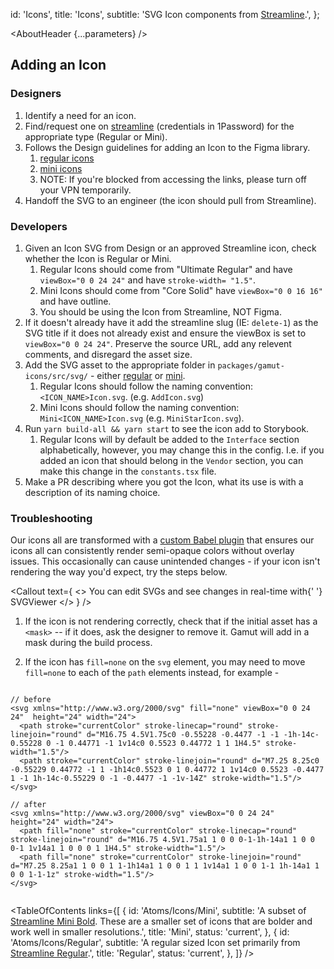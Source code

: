 

  id: 'Icons',
  title: 'Icons',
  subtitle:
    'SVG Icon components from [Streamline](https://streamlineicons.com/).',
};

<Meta title="Atoms/Icons/About" />

<AboutHeader {...parameters} />

## Adding an Icon

### Designers

1. Identify a need for an icon.
2. Find/request one on [streamline](https://www.streamlinehq.com/) (credentials in 1Password) for the appropriate type (Regular or Mini).
3. Follows the Design guidelines for adding an Icon to the Figma library.
   1. [regular icons](https://scribehow.com/shared/How_to_add_a_regular_size_icon_to_the_Figma_library__89he3MpFQj-7d9CP6AFLQg)
   2. [mini icons](https://scribehow.com/shared/How_to_add_a_mini_size_icon_to_the_Figma_library__mDFi_BuaQ-yHDsufs9tlxQ)
   3. NOTE: If you're blocked from accessing the links, please turn off your VPN temporarily.
4. Handoff the SVG to an engineer (the icon should pull from Streamline).

### Developers

1. Given an Icon SVG from Design or an approved Streamline icon, check whether the Icon is Regular or Mini.
   1. Regular Icons should come from "Ultimate Regular" and have `viewBox="0 0 24 24"` and have `stroke-width= "1.5"`.
   2. Mini Icons should come from "Core Solid" have `viewBox="0 0 16 16"` and have outline.
   3. You should be using the Icon from Streamline, NOT Figma.
2. If it doesn't already have it add the streamline slug (IE: `delete-1`) as the SVG title if it does not already exist and ensure the viewBox is set to `viewBox="0 0 24 24"`. Preserve the source URL, add any relevent comments, and disregard the asset size.
3. Add the SVG asset to the appropriate folder in `packages/gamut-icons/src/svg/` - either [regular](https://github.com/Codecademy/gamut/tree/main/packages/gamut-icons) or [mini](https://github.com/Codecademy/gamut/tree/main/packages/gamut-icons/mini).
   1. Regular Icons should follow the naming convention: `<ICON_NAME>Icon.svg`. (e.g. `AddIcon.svg`)
   2. Mini Icons should follow the naming convention: `Mini<ICON_NAME>Icon.svg` (e.g. `MiniStarIcon.svg`).
4. Run `yarn build-all && yarn start` to see the icon add to Storybook.
   1. Regular Icons will by default be added to the `Interface` section alphabetically, however, you may change this in the config. I.e. if you added an icon that should belong in the `Vendor` section, you can make this change in the `constants.tsx` file.
5. Make a PR describing where you got the Icon, what its use is with a description of its naming choice.

### Troubleshooting

Our icons all are transformed with a [custom Babel plugin](https://github.com/Codecademy/gamut/blob/cass-gm-fix-lx-icons/packages/gamut-icons/mask-plugin.js) that ensures our icons all can consistently render semi-opaque colors without overlay issues. This occasionally can cause unintended changes - if your icon isn't rendering the way you'd expect, try the steps below.

<Callout
  text={
    <>
      You can edit SVGs and see changes in real-time with{' '}
      <Anchor href="https://www.svgviewer.dev/">SVGViewer</Anchor>
    </>
  }
/>

1. If the icon is not rendering correctly, check that if the initial asset has a `<mask>` -- if it does, ask the designer to remove it. Gamut will add in a mask during the build process.

2. If the icon has `fill=none` on the `svg` element, you may need to move `fill=none` to each of the `path` elements instead, for example -

```tsx

// before
<svg xmlns="http://www.w3.org/2000/svg" fill="none" viewBox="0 0 24 24"  height="24" width="24">
  <path stroke="currentColor" stroke-linecap="round" stroke-linejoin="round" d="M16.75 4.5V1.75c0 -0.55228 -0.4477 -1 -1 -1h-14c-0.55228 0 -1 0.44771 -1 1v14c0 0.5523 0.44772 1 1 1H4.5" stroke-width="1.5"/>
  <path stroke="currentColor" stroke-linejoin="round" d="M7.25 8.25c0 -0.55229 0.44772 -1 1 -1h14c0.5523 0 1 0.44772 1 1v14c0 0.5523 -0.4477 1 -1 1h-14c-0.55229 0 -1 -0.4477 -1 -1v-14Z" stroke-width="1.5"/>
</svg>

// after
<svg xmlns="http://www.w3.org/2000/svg" viewBox="0 0 24 24" height="24" width="24">
  <path fill="none" stroke="currentColor" stroke-linecap="round" stroke-linejoin="round" d="M16.75 4.5V1.75a1 1 0 0 0-1-1h-14a1 1 0 0 0-1 1v14a1 1 0 0 0 1 1H4.5" stroke-width="1.5"/>
  <path fill="none" stroke="currentColor" stroke-linejoin="round" d="M7.25 8.25a1 1 0 0 1 1-1h14a1 1 0 0 1 1 1v14a1 1 0 0 1-1 1h-14a1 1 0 0 1-1-1z" stroke-width="1.5"/>
</svg>


```

<TableOfContents
  links={[
    {
      id: 'Atoms/Icons/Mini',
      subtitle:
        'A subset of [Streamline Mini Bold](https://app.streamlinehq.com/streamline-mini-bold). These are a smaller set of icons that are bolder and work well in smaller resolutions.',
      title: 'Mini',
      status: 'current',
    },
    {
      id: 'Atoms/Icons/Regular',
      subtitle:
        'A regular sized Icon set primarily from [Streamline Regular](https://app.streamlinehq.com/streamline-regular).',
      title: 'Regular',
      status: 'current',
    },
  ]}
/>
